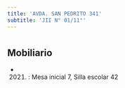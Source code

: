 ```yaml
---
title: 'AVDA. SAN PEDRITO 341'
subtitle: 'JII N° 01/11°'
---
```


#


## Mobiliario

*  (2021) : Mesa inicial 7, Silla escolar 42 



